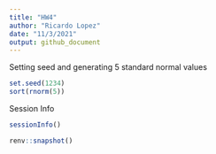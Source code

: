 ```yaml
---
title: "HW4"
author: "Ricardo Lopez"
date: "11/3/2021"
output: github_document 
---
```




Setting seed and generating 5 standard normal values 

```r
set.seed(1234)
sort(rnorm(5))
```

Session Info 

```r
sessionInfo()
```

```r
renv::snapshot()
```

